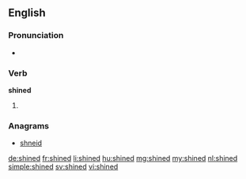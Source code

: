 ==English==

===Pronunciation===
* {{IPA|/ˈʃaɪnd/}}

===Verb===
'''shined'''

# {{en-past of|shine}}

===Anagrams===
* [[shneid#English|shneid]]

[[de:shined]]
[[fr:shined]]
[[li:shined]]
[[hu:shined]]
[[mg:shined]]
[[my:shined]]
[[nl:shined]]
[[simple:shined]]
[[sv:shined]]
[[vi:shined]]